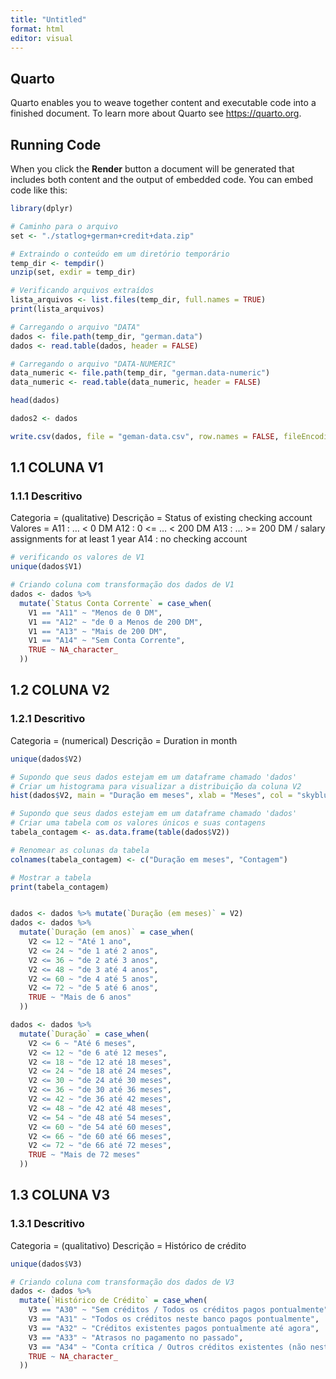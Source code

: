 ---
title: "Untitled"
format: html
editor: visual
---

## Quarto

Quarto enables you to weave together content and executable code into a finished document. To learn more about Quarto see <https://quarto.org>.

## Running Code

When you click the **Render** button a document will be generated that includes both content and the output of embedded code. You can embed code like this:

```{r}
library(dplyr)
```

```{r}
# Caminho para o arquivo
set <- "./statlog+german+credit+data.zip"

# Extraindo o conteúdo em um diretório temporário
temp_dir <- tempdir()
unzip(set, exdir = temp_dir)

# Verificando arquivos extraídos
lista_arquivos <- list.files(temp_dir, full.names = TRUE)
print(lista_arquivos)

# Carregando o arquivo "DATA"
dados <- file.path(temp_dir, "german.data")
dados <- read.table(dados, header = FALSE) 

# Carregando o arquivo "DATA-NUMERIC"
data_numeric <- file.path(temp_dir, "german.data-numeric") 
data_numeric <- read.table(data_numeric, header = FALSE)  
```

```{r}
head(dados)
```

```{r}
dados2 <- dados
```

```{r}
write.csv(dados, file = "geman-data.csv", row.names = FALSE, fileEncoding = "UTF-8")
```

## 1.1 COLUNA V1

### 1.1.1 Descritivo

Categoria = (qualitative) Descrição = Status of existing checking account Valores = A11 : ... \< 0 DM A12 : 0 \<= ... \< 200 DM A13 : ... \>= 200 DM / salary assignments for at least 1 year A14 : no checking account

```{r}
# verificando os valores de V1
unique(dados$V1)
```

```{r}
# Criando coluna com transformação dos dados de V1
dados <- dados %>% 
  mutate(`Status Conta Corrente` = case_when(
    V1 == "A11" ~ "Menos de 0 DM",
    V1 == "A12" ~ "de 0 a Menos de 200 DM",
    V1 == "A13" ~ "Mais de 200 DM",
    V1 == "A14" ~ "Sem Conta Corrente",
    TRUE ~ NA_character_ 
  ))


```

## 1.2 COLUNA V2

### 1.2.1 Descritivo

Categoria = (numerical) Descrição = Duration in month

```{r}
unique(dados$V2)
```

```{r}
# Supondo que seus dados estejam em um dataframe chamado 'dados'
# Criar um histograma para visualizar a distribuição da coluna V2
hist(dados$V2, main = "Duração em meses", xlab = "Meses", col = "skyblue", border = "black")

# Supondo que seus dados estejam em um dataframe chamado 'dados'
# Criar uma tabela com os valores únicos e suas contagens
tabela_contagem <- as.data.frame(table(dados$V2))

# Renomear as colunas da tabela
colnames(tabela_contagem) <- c("Duração em meses", "Contagem")

# Mostrar a tabela
print(tabela_contagem)



```

```{r}
dados <- dados %>% mutate(`Duração (em meses)` = V2)
dados <- dados %>% 
  mutate(`Duração (em anos)` = case_when(
    V2 <= 12 ~ "Até 1 ano",
    V2 <= 24 ~ "de 1 até 2 anos",
    V2 <= 36 ~ "de 2 até 3 anos",
    V2 <= 48 ~ "de 3 até 4 anos",
    V2 <= 60 ~ "de 4 até 5 anos",
    V2 <= 72 ~ "de 5 até 6 anos",
    TRUE ~ "Mais de 6 anos" 
  ))

dados <- dados %>% 
  mutate(`Duração` = case_when(
    V2 <= 6 ~ "Até 6 meses",
    V2 <= 12 ~ "de 6 até 12 meses",
    V2 <= 18 ~ "de 12 até 18 meses",
    V2 <= 24 ~ "de 18 até 24 meses",
    V2 <= 30 ~ "de 24 até 30 meses",
    V2 <= 36 ~ "de 30 até 36 meses",
    V2 <= 42 ~ "de 36 até 42 meses",
    V2 <= 48 ~ "de 42 até 48 meses",
    V2 <= 54 ~ "de 48 até 54 meses",
    V2 <= 60 ~ "de 54 até 60 meses",
    V2 <= 66 ~ "de 60 até 66 meses",
    V2 <= 72 ~ "de 66 até 72 meses",
    TRUE ~ "Mais de 72 meses" 
  ))

```

## 1.3 COLUNA V3

### 1.3.1 Descritivo

Categoria = (qualitativo) Descrição = Histórico de crédito

```{r}
unique(dados$V3)
```

```{r}
# Criando coluna com transformação dos dados de V3
dados <- dados %>% 
  mutate(`Histórico de Crédito` = case_when(
    V3 == "A30" ~ "Sem créditos / Todos os créditos pagos pontualmente",
    V3 == "A31" ~ "Todos os créditos neste banco pagos pontualmente",
    V3 == "A32" ~ "Créditos existentes pagos pontualmente até agora",
    V3 == "A33" ~ "Atrasos no pagamento no passado",
    V3 == "A34" ~ "Conta crítica / Outros créditos existentes (não neste banco)",
    TRUE ~ NA_character_ 
  ))


```
